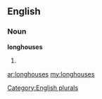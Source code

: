 ==English==

===Noun===
'''longhouses'''

# {{plural of|[[longhouse]]}}

[[Category:English plurals]]

[[ar:longhouses]]
[[my:longhouses]]